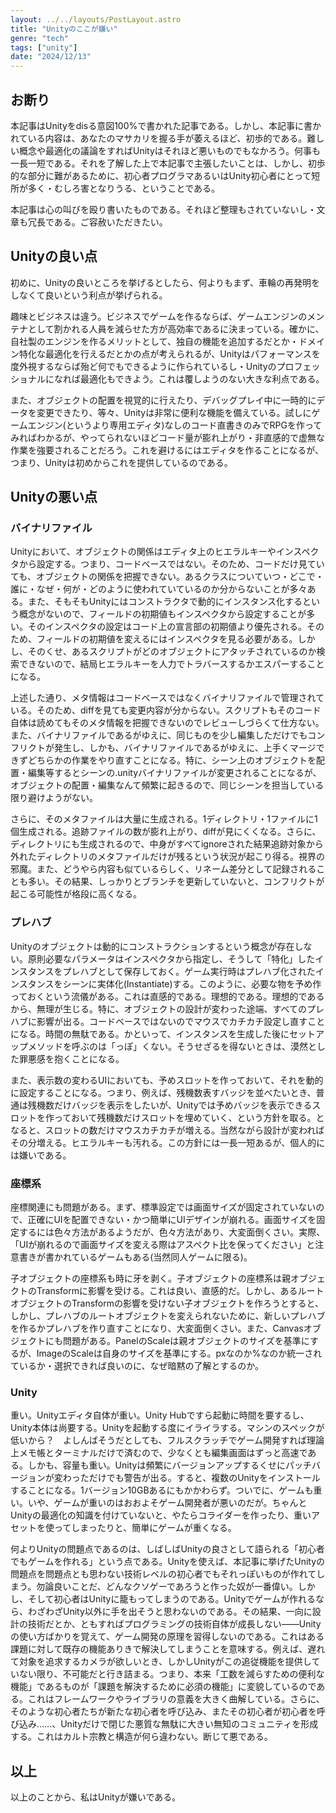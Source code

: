 ```yaml
---
layout: ../../layouts/PostLayout.astro
title: "Unityのここが嫌い"
genre: "tech"
tags: ["unity"]
date: "2024/12/13"
---
```


## お断り

本記事はUnityをdisる意図100%で書かれた記事である。しかし、本記事に書かれている内容は、あなたのマサカリを握る手が萎えるほど、初歩的である。難しい概念や最適化の議論をすればUnityはそれほど悪いものでもなかろう。何事も一長一短である。それを了解した上で本記事で主張したいことは、しかし、初歩的な部分に難があるために、初心者プログラマあるいはUnity初心者にとって短所が多く・むしろ害となりうる、ということである。

本記事は心の叫びを殴り書いたものである。それほど整理もされていないし・文章も冗長である。ご容赦いただきたい。

## Unityの良い点

初めに、Unityの良いところを挙げるとしたら、何よりもまず、車輪の再発明をしなくて良いという利点が挙げられる。

趣味とビジネスは違う。ビジネスでゲームを作るならば、ゲームエンジンのメンテナとして割かれる人員を減らせた方が高効率であるに決まっている。確かに、自社製のエンジンを作るメリットとして、独自の機能を追加するだとか・ドメイン特化な最適化を行えるだとかの点が考えられるが、Unityはパフォーマンスを度外視するならば殆ど何でもできるように作られているし・Unityのプロフェッショナルになれば最適化もできよう。これは覆しようのない大きな利点である。

また、オブジェクトの配置を視覚的に行えたり、デバッグプレイ中に一時的にデータを変更できたり、等々、Unityは非常に便利な機能を備えている。試しにゲームエンジン(というより専用エディタ)なしのコード直書きのみでRPGを作ってみればわかるが、やってられないほどコード量が膨れ上がり・非直感的で虚無な作業を強要されることだろう。これを避けるにはエディタを作ることになるが、つまり、Unityは初めからこれを提供しているのである。

## Unityの悪い点

### バイナリファイル

Unityにおいて、オブジェクトの関係はエディタ上のヒエラルキーやインスペクタから設定する。つまり、コードベースではない。そのため、コードだけ見ていても、オブジェクトの関係を把握できない。あるクラスについていつ・どこで・誰に・なぜ・何が・どのように使われていているのか分からないことが多々ある。また、そもそもUnityにはコンストラクタで動的にインスタンス化するという概念がないので、フィールドの初期値もインスペクタから設定することが多い。そのインスペクタの設定はコード上の宣言部の初期値より優先される。そのため、フィールドの初期値を変えるにはインスペクタを見る必要がある。しかし、そのくせ、あるスクリプトがどのオブジェクトにアタッチされているのか検索できないので、結局ヒエラルキーを人力でトラバースするかエスパーすることになる。

上述した通り、メタ情報はコードベースではなくバイナリファイルで管理されている。そのため、diffを見ても変更内容が分からない。スクリプトもそのコード自体は読めてもそのメタ情報を把握できないのでレビューしづらくて仕方ない。また、バイナリファイルであるがゆえに、同じものを少し編集しただけでもコンフリクトが発生し、しかも、バイナリファイルであるがゆえに、上手くマージできずどちらかの作業をやり直すことになる。特に、シーン上のオブジェクトを配置・編集等するとシーンの.unityバイナリファイルが変更されることになるが、オブジェクトの配置・編集なんて頻繁に起きるので、同じシーンを担当している限り避けようがない。

さらに、そのメタファイルは大量に生成される。1ディレクトリ・1ファイルに1個生成される。追跡ファイルの数が膨れ上がり、diffが見にくくなる。さらに、ディレクトリにも生成されるので、中身がすべてignoreされた結果追跡対象から外れたディレクトリのメタファイルだけが残るという状況が起こり得る。視界の邪魔。また、どうやら内容も似ているらしく、リネーム差分として記録されることも多い。その結果、しっかりとブランチを更新していないと、コンフリクトが起こる可能性が格段に高くなる。

### プレハブ

Unityのオブジェクトは動的にコンストラクションするという概念が存在しない。原則必要なパラメータはインスペクタから指定し、そうして「特化」したインスタンスをプレハブとして保存しておく。ゲーム実行時はプレハブ化されたインスタンスをシーンに実体化(Instantiate)する。このように、必要な物を予め作っておくという流儀がある。これは直感的である。理想的である。理想的であるから、無理が生じる。特に、オブジェクトの設計が変わった途端、すべてのプレハブに影響が出る。コードベースではないのでマウスでカチカチ設定し直すことになる。時間の無駄である。かといって、インスタンスを生成した後にセットアップメソッドを呼ぶのは「っぽ」くない。そうせざるを得ないときは、漠然とした罪悪感を抱くことになる。

また、表示数の変わるUIにおいても、予めスロットを作っておいて、それを動的に設定することになる。つまり、例えば、残機数表すバッジを並べたいとき、普通は残機数だけバッジを表示をしたいが、Unityでは予めバッジを表示できるスロットを作っておいて残機数だけスロットを埋めていく、という方針を取る。となると、スロットの数だけマウスカチカチが増える。当然ながら設計が変わればその分増える。ヒエラルキーも汚れる。この方針には一長一短あるが、個人的には嫌いである。

### 座標系

座標関連にも問題がある。まず、標準設定では画面サイズが固定されていないので、正確にUIを配置できない・かつ簡単にUIデザインが崩れる。画面サイズを固定するには色々方法があるようだが、色々方法があり、大変面倒くさい。実際、「UIが崩れるので画面サイズを変える際はアスペクト比を保ってください」と注意書きが書かれているゲームもある(当然同人ゲームに限る)。

子オブジェクトの座標系も時に牙を剥く。子オブジェクトの座標系は親オブジェクトのTransformに影響を受ける。これは良い、直感的だ。しかし、あるルートオブジェクトのTransformの影響を受けない子オブジェクトを作ろうとすると、しかし、プレハブのルートオブジェクトを変えられないために、新しいプレハブを作るかプレハブを作り直すことになり、大変面倒くさい。また、Canvasオブジェクトにも問題がある。PanelのScaleは親オブジェクトのサイズを基準にするが、ImageのScaleは自身のサイズを基準にする。pxなのか%なのか統一されているか・選択できれば良いのに、なぜ暗黙の了解とするのか。

### Unity

重い。Unityエディタ自体が重い。Unity Hubですら起動に時間を要するし、Unity本体は尚要する。Unityを起動する度にイライラする。マシンのスペックが低いから？　よしんばそうだとしても、フルスクラッチでゲーム開発すれば理論上メモ帳とターミナルだけで済むので、少なくとも編集画面はずっと高速である。しかも、容量も重い。Unityは頻繁にバージョンアップするくせにパッチバージョンが変わっただけでも警告が出る。すると、複数のUnityをインストールすることになる。1バージョン10GBあるにもかかわらず。ついでに、ゲームも重い。いや、ゲームが重いのはおおよそゲーム開発者が悪いのだが。ちゃんとUnityの最適化の知識を付けていないと、やたらコライダーを作ったり、重いアセットを使ってしまったりと、簡単にゲームが重くなる。

何よりUnityの問題点であるのは、しばしばUnityの良さとして語られる「初心者でもゲームを作れる」という点である。Unityを使えば、本記事に挙げたUnityの問題点を問題点とも思わない技術レベルの初心者でもそれっぽいものが作れてしまう。勿論良いことだ、どんなクソゲーであろうと作った奴が一番偉い。しかし、そして初心者はUnityに籠もってしまうのである。Unityでゲームが作れるなら、わざわざUnity以外に手を出そうと思わないのである。その結果、一向に設計の技術だとか、ともすればプログラミングの技術自体が成長しない――Unityの使い方ばかりを覚えて、ゲーム開発の原理を習得しないのである。これはある課題に対して既存の機能ありきで解決してしまうことを意味する。例えば、遅れて対象を追求するカメラが欲しいとき、しかしUnityがこの追従機能を提供していない限り、不可能だと行き詰まる。つまり、本来「工数を減らすための便利な機能」であるものが「課題を解決するために必須の機能」に変貌しているのである。これはフレームワークやライブラリの意義を大きく曲解している。さらに、そのような初心者たちが新たな初心者を呼び込み、またその初心者が初心者を呼び込み……、Unityだけで閉じた悪質な無駄に大きい無知のコミュニティを形成する。これはカルト宗教と構造が何ら違わない。断じて悪である。

## 以上

以上のことから、私はUnityが嫌いである。
